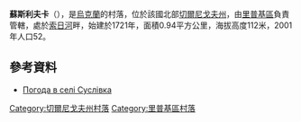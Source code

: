 {{coord|51|56|29|N|30|51|23|E|scale:100000|display=title}}

'''蘇斯利夫卡'''（{{lang-uk|Суслівка}}），是[[烏克蘭|烏克蘭]]的村落，位於該國北部[[切爾尼戈夫州|切爾尼戈夫州]]，由[[里普基區|里普基區]]負責管轄，處於[[索日河|索日河]]畔，始建於1721年，面積0.94平方公里，海拔高度112米，2001年人口52。

==參考資料==
* [http://weather.in.ua/ua/chernigovskaja/25563 Погода в селі Суслівка] {{Wayback|url=http://weather.in.ua/ua/chernigovskaja/25563 |date=20111220140022 }}

[[Category:切爾尼戈夫州村落|Category:切爾尼戈夫州村落]]
[[Category:里普基區村落|Category:里普基區村落]]


{{Chernihiv-geo-stub}}
